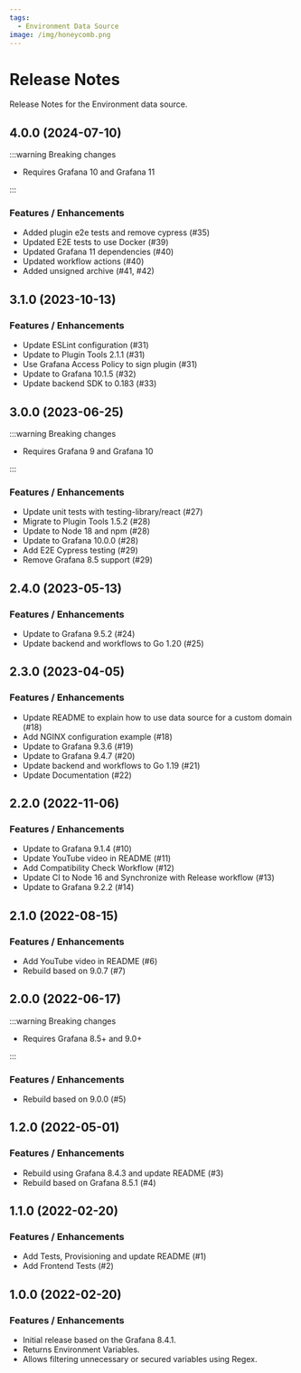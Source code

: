 ```yaml
---
tags:
  - Environment Data Source
image: /img/honeycomb.png
---
```



# Release Notes

Release Notes for the Environment data source.

## 4.0.0 (2024-07-10)

:::warning Breaking changes

- Requires Grafana 10 and Grafana 11

:::

### Features / Enhancements

- Added plugin e2e tests and remove cypress (#35)
- Updated E2E tests to use Docker (#39)
- Updated Grafana 11 dependencies (#40)
- Updated workflow actions (#40)
- Added unsigned archive (#41, #42)

## 3.1.0 (2023-10-13)

### Features / Enhancements

- Update ESLint configuration (#31)
- Update to Plugin Tools 2.1.1 (#31)
- Use Grafana Access Policy to sign plugin (#31)
- Update to Grafana 10.1.5 (#32)
- Update backend SDK to 0.183 (#33)

## 3.0.0 (2023-06-25)

:::warning Breaking changes

- Requires Grafana 9 and Grafana 10

:::

### Features / Enhancements

- Update unit tests with testing-library/react (#27)
- Migrate to Plugin Tools 1.5.2 (#28)
- Update to Node 18 and npm (#28)
- Update to Grafana 10.0.0 (#28)
- Add E2E Cypress testing (#29)
- Remove Grafana 8.5 support (#29)

## 2.4.0 (2023-05-13)

<BlogPost id="env-datasource-2.4.0-20230522" />

### Features / Enhancements

- Update to Grafana 9.5.2 (#24)
- Update backend and workflows to Go 1.20 (#25)

## 2.3.0 (2023-04-05)

<BlogPost id="env-datasource-2.3.0-20230405" />

### Features / Enhancements

- Update README to explain how to use data source for a custom domain (#18)
- Add NGINX configuration example (#18)
- Update to Grafana 9.3.6 (#19)
- Update to Grafana 9.4.7 (#20)
- Update backend and workflows to Go 1.19 (#21)
- Update Documentation (#22)

## 2.2.0 (2022-11-06)

### Features / Enhancements

- Update to Grafana 9.1.4 (#10)
- Update YouTube video in README (#11)
- Add Compatibility Check Workflow (#12)
- Update CI to Node 16 and Synchronize with Release workflow (#13)
- Update to Grafana 9.2.2 (#14)

## 2.1.0 (2022-08-15)

### Features / Enhancements

- Add YouTube video in README (#6)
- Rebuild based on 9.0.7 (#7)

## 2.0.0 (2022-06-17)

:::warning Breaking changes

- Requires Grafana 8.5+ and 9.0+

:::

### Features / Enhancements

- Rebuild based on 9.0.0 (#5)

## 1.2.0 (2022-05-01)

### Features / Enhancements

- Rebuild using Grafana 8.4.3 and update README (#3)
- Rebuild based on Grafana 8.5.1 (#4)

## 1.1.0 (2022-02-20)

### Features / Enhancements

- Add Tests, Provisioning and update README (#1)
- Add Frontend Tests (#2)

## 1.0.0 (2022-02-20)

### Features / Enhancements

- Initial release based on the Grafana 8.4.1.
- Returns Environment Variables.
- Allows filtering unnecessary or secured variables using Regex.

